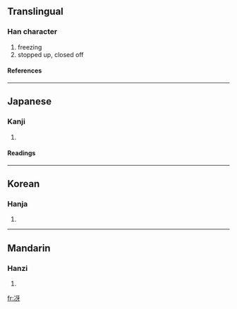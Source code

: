 ==Translingual==
===Han character===
{{Han char|rad=冫|as=04|sn=6|four=|canj=戈一一女竹 (IMMVH)}}
# freezing
# stopped up, closed off
====References====
{{Han ref|kx=0131.291|dkj=01615|dj=0294.180|hdz=10295.051|uh=51B4|ud=20916}}
----
==Japanese==
===Kanji===
{{ja-kanji|grade=|rs=冫04}}
# {{defn|Japanese}}
====Readings====
{{ja-readings|on=[[ご]] (go)|kun=[[こおる]] (kooru), [[ひえる]] (hieru), [[さえる]] (saeru)}}
----
==Korean==
===Hanja===
{{ko-hanja|hangeul=호|rv=ho|mr=ho}}
# {{defn|Korean}}
----
==Mandarin==
===Hanzi===
{{cmn-hanzi|pin=[[hù]] (hu4)|wg=hu<sup>4</sup>}}
# {{defn|Mandarin}}

[[fr:冴]]